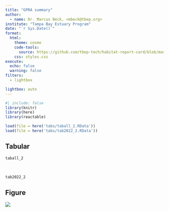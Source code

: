 ```yaml
---
title: "GPRA summary"
author: 
  - name: Dr. Marcus Beck, <mbeck@tbep.org>
institute: "Tampa Bay Estuary Program"
date: "`r Sys.Date()`"
format:
  html:
    theme: cosmo
    code-tools: 
      source: https://github.com/tbep-tech/habitat-report-card/blob/master/docs/summaries.qmd
    css: styles.css
execute:
  echo: false
  warning: false
filters:
  - lightbox

lightbox: auto
---
```


```r
#| include: false
library(knitr)
library(here)
library(reactable)

load(file = here('tabs/taball_2.RData'))
load(file = here('tabs/tab2022_2.RData'))
```

::: panel-tabset
## Tabular

```r
taball_2
```

<br>

```r
tab2022_2
```

## Figure

![](images/cumulative.png)
:::
